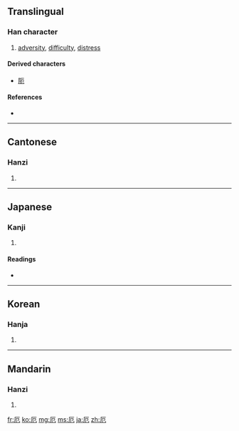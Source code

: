 {{also|阨}}
==Translingual==

===Han character===
{{Han char|rn=27|rad=厂|as=02|sn=4|four=7121<sub>2</sub>|canj=一尸山 (MSU)}}

# [[adversity]], [[difficulty]], [[distress]]

====Derived characters====
* [[阨]]

====References====
* {{Han ref|kx=0160.180|dkj=02893|dj=0367.030|hdz=10068.050|uh=5384|ud=21380|bh=A4CC|bd=42188}}

----

==Cantonese==

===Hanzi===
{{yue-hanzi|jyut=|y=ak1}}

# {{defn|Cantonese|sort=厂02}}

----

==Japanese==

===Kanji===
{{ja-kanji|grade=c|rs=厂02}}

# {{defn|Japanese|sort=厂02}}

====Readings====
* {{ja-readings|on=[[やく]] (yaku), [[が]] (ga), [[あく]] (aku)|kun=[[くるしむ]] (kurushimu), [[わざわい]] (wazawai)}}

----

==Korean==

===Hanja===
{{ko-hanja|hangeul=액|rv=aek|mr=aek}}

# {{defn|Korean|sort=厂02}}

----

==Mandarin==

===Hanzi===
{{cmn-hanzi|pin=[[è]] ([[e4]])|wg=o<sup>4</sup>}}

# {{defn|Mandarin|sort=厂02}}

[[fr:厄]]
[[ko:厄]]
[[mg:厄]]
[[ms:厄]]
[[ja:厄]]
[[zh:厄]]